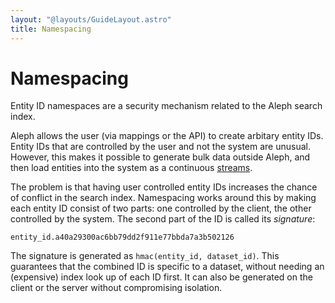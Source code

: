 ```yaml
---
layout: "@layouts/GuideLayout.astro"
title: Namespacing
---
```


# Namespacing

Entity ID namespaces are a security mechanism related to the Aleph search index.

Aleph allows the user (via mappings or the API) to create arbitary entity IDs. Entity IDs that are controlled by the user and not the system are unusual. However, this makes it possible to generate bulk data outside Aleph, and then load entities into the system as a continuous [streams](/guide/streams).

The problem is that having user controlled entity IDs increases the chance of conflict in the search index. Namespacing works around this by making each entity ID consist of two parts: one controlled by the client, the other controlled by the system. The second part of the ID is called its *signature*:

```
entity_id.a40a29300ac6bb79dd2f911e77bbda7a3b502126
```

The signature is generated as `hmac(entity_id, dataset_id)`. This guarantees that the combined ID is specific to a dataset, without needing an (expensive) index look up of each ID first. It can also be generated on the client or the server without compromising isolation.